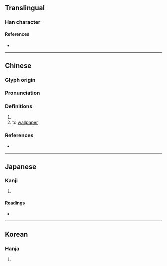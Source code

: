 {{character info}}
==Translingual==

===Han character===
{{Han char|rn=9|rad=人|as=09|sn=11|four=21227|canj=OLPB|ids=⿰亻背}}

====References====
* {{Han ref|kx=0111.010|dkj=00865|dj=0237.020|hdz=10188.140|uh=505D|ud=20573|bh=D453|bd=54355}}

----

==Chinese==
{{zh-forms}}

===Glyph origin===
{{Han etym}}

===Pronunciation===
{{zh-pron
|m=bèi
|c=bui3,bui6
|mn=pōe/iāng<!--/āinn-->
|mc=y
|oc=y
|cat=v,adv
}}

===Definitions===
{{zh-hanzi}}

# {{zh-alt-form|背|to [[abandon]]; to [[give up]]; to [[turn]] one's [[back]] to}}
# to [[wallpaper]]

===References===
* {{R:twedu|B00112}}

----

==Japanese==

===Kanji===
{{ja-kanji|grade=|rs=人09}}

# {{rfdef|ja|sort=人09}}

====Readings====
* {{ja-readings|on=はい,ばい|kun=すてる,そむく}}

----

==Korean==

===Hanja===
{{ko-hanja|배}}

# {{rfdef|ko|sort=人09}}